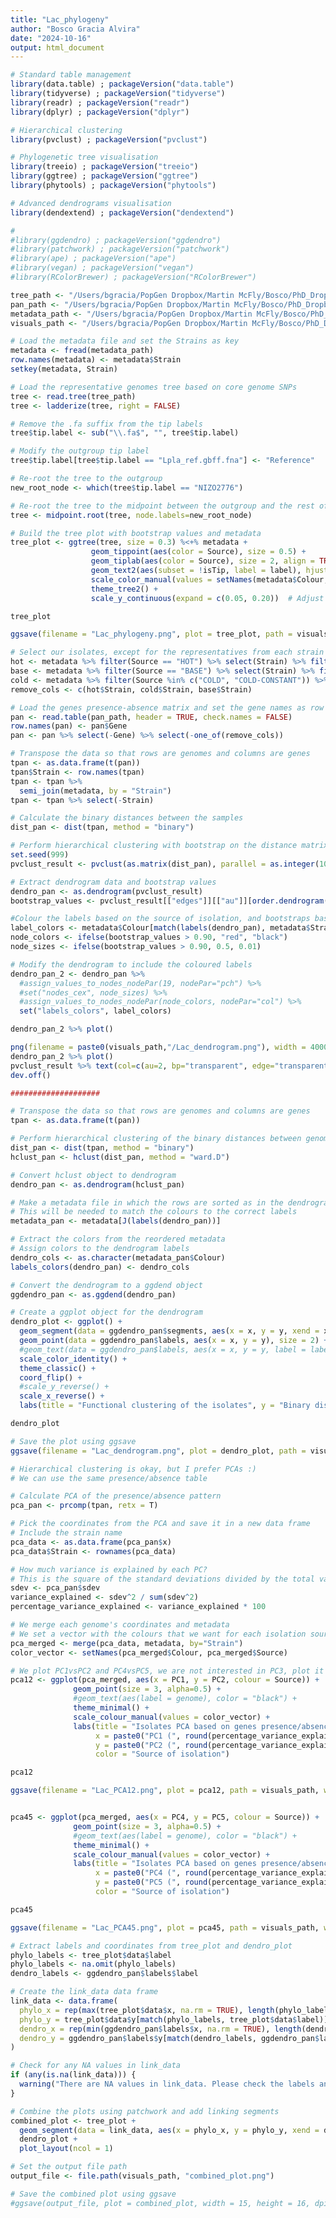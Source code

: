 ```yaml
---
title: "Lac_phylogeny"
author: "Bosco Gracia Alvira"
date: "2024-10-16"
output: html_document
---
```


```r

# Standard table management
library(data.table) ; packageVersion("data.table")
library(tidyverse) ; packageVersion("tidyverse")
library(readr) ; packageVersion("readr")
library(dplyr) ; packageVersion("dplyr")

# Hierarchical clustering 
library(pvclust) ; packageVersion("pvclust")

# Phylogenetic tree visualisation
library(treeio) ; packageVersion("treeio")
library(ggtree) ; packageVersion("ggtree")
library(phytools) ; packageVersion("phytools")

# Advanced dendrograms visualisation
library(dendextend) ; packageVersion("dendextend")

#
#library(ggdendro) ; packageVersion("ggdendro")
#library(patchwork) ; packageVersion("patchwork")
#library(ape) ; packageVersion("ape")
#library(vegan) ; packageVersion("vegan")
#library(RColorBrewer) ; packageVersion("RColorBrewer")

```

```r

tree_path <- "/Users/bgracia/PopGen Dropbox/Martin McFly/Bosco/PhD_Dropbox/Microbiome_pangenomic_analysis/data/Lactiplantibacillus_plantarum/Phylogeny/snp-sites/Lpla.phylip.treefile"
pan_path <- "/Users/bgracia/PopGen Dropbox/Martin McFly/Bosco/PhD_Dropbox/Microbiome_pangenomic_analysis/data/Lactiplantibacillus_plantarum/Phylogeny/roary/gene_presence_absence.Rtab"
metadata_path <- "/Users/bgracia/PopGen Dropbox/Martin McFly/Bosco/PhD_Dropbox/Microbiome_pangenomic_analysis/data/Lactiplantibacillus_plantarum/Phylogeny/metadata.tsv"
visuals_path <- "/Users/bgracia/PopGen Dropbox/Martin McFly/Bosco/PhD_Dropbox/Microbiome_pangenomic_analysis/visuals"

```

```r
  
# Load the metadata file and set the Strains as key
metadata <- fread(metadata_path)
row.names(metadata) <- metadata$Strain
setkey(metadata, Strain)

# Load the representative genomes tree based on core genome SNPs
tree <- read.tree(tree_path)
tree <- ladderize(tree, right = FALSE)

# Remove the .fa suffix from the tip labels
tree$tip.label <- sub("\\.fa$", "", tree$tip.label)

# Modify the outgroup tip label
tree$tip.label[tree$tip.label == "Lpla_ref.gbff.fna"] <- "Reference"

# Re-root the tree to the outgroup
new_root_node <- which(tree$tip.label == "NIZO2776")

# Re-root the tree to the midpoint between the outgroup and the rest of the tree
tree <- midpoint.root(tree, node.labels=new_root_node)

# Build the tree plot with bootstrap values and metadata
tree_plot <- ggtree(tree, size = 0.3) %<+% metadata + 
                  geom_tippoint(aes(color = Source), size = 0.5) +
                  geom_tiplab(aes(color = Source), size = 2, align = TRUE) +
                  geom_text2(aes(subset = !isTip, label = label), hjust = 1.2, vjust = -0.5, size = 2) +
                  scale_color_manual(values = setNames(metadata$Colour, metadata$Source)) +
                  theme_tree2() +
                  scale_y_continuous(expand = c(0.05, 0.20))  # Adjust the expand parameter as needed

tree_plot

ggsave(filename = "Lac_phylogeny.png", plot = tree_plot, path = visuals_path, width = 20, height = 10, dpi = 300)

```


```r

# Select our isolates, except for the representatives from each strain
hot <- metadata %>% filter(Source == "HOT") %>% select(Strain) %>% filter(Strain != "S239")
base <- metadata %>% filter(Source == "BASE") %>% select(Strain) %>% filter(Strain != "B89")
cold <- metadata %>% filter(Source %in% c("COLD", "COLD-CONSTANT")) %>% select(Strain) %>% filter(Strain != "S103")
remove_cols <- c(hot$Strain, cold$Strain, base$Strain)

# Load the genes presence-absence matrix and set the gene names as row names
pan <- read.table(pan_path, header = TRUE, check.names = FALSE)
row.names(pan) <- pan$Gene
pan <- pan %>% select(-Gene) %>% select(-one_of(remove_cols))

# Transpose the data so that rows are genomes and columns are genes
tpan <- as.data.frame(t(pan))
tpan$Strain <- row.names(tpan)
tpan <- tpan %>%
  semi_join(metadata, by = "Strain")
tpan <- tpan %>% select(-Strain)

# Calculate the binary distances between the samples
dist_pan <- dist(tpan, method = "binary")

# Perform hierarchical clustering with bootstrap on the distance matrix using pvclust
set.seed(999)
pvclust_result <- pvclust(as.matrix(dist_pan), parallel = as.integer(10), method.hclust = "ward.D", nboot = 1000)

# Extract dendrogram data and bootstrap values
dendro_pan <- as.dendrogram(pvclust_result)
bootstrap_values <- pvclust_result[["edges"]][["au"]][order.dendrogram(dendro_pan)]

#Colour the labels based on the source of isolation, and bootstraps based on significance
label_colors <- metadata$Colour[match(labels(dendro_pan), metadata$Strain)]
node_colors <- ifelse(bootstrap_values > 0.90, "red", "black")
node_sizes <- ifelse(bootstrap_values > 0.90, 0.5, 0.01)

# Modify the dendrogram to include the coloured labels
dendro_pan_2 <- dendro_pan %>%
  #assign_values_to_nodes_nodePar(19, nodePar="pch") %>%
  #set("nodes_cex", node_sizes) %>%
  #assign_values_to_nodes_nodePar(node_colors, nodePar="col") %>%
  set("labels_colors", label_colors)

dendro_pan_2 %>% plot()

png(filename = paste0(visuals_path,"/Lac_dendrogram.png"), width = 4000, height = 2000, res = 300)
dendro_pan_2 %>% plot()
pvclust_result %>% text(col=c(au=2, bp="transparent", edge="transparent"), print.num=FALSE, float=0.01, cex=0.5)
dev.off()

####################

# Transpose the data so that rows are genomes and columns are genes
tpan <- as.data.frame(t(pan))

# Perform hierarchical clustering of the binary distances between genomes
dist_pan <- dist(tpan, method = "binary")
hclust_pan <- hclust(dist_pan, method = "ward.D")

# Convert hclust object to dendrogram
dendro_pan <- as.dendrogram(hclust_pan)

# Make a metadata file in which the rows are sorted as in the dendrogram
# This will be needed to match the colours to the correct labels
metadata_pan <- metadata[J(labels(dendro_pan))]

# Extract the colors from the reordered metadata
# Assign colors to the dendrogram labels
dendro_cols <- as.character(metadata_pan$Colour)
labels_colors(dendro_pan) <- dendro_cols

# Convert the dendrogram to a ggdend object
ggdendro_pan <- as.ggdend(dendro_pan)

# Create a ggplot object for the dendrogram
dendro_plot <- ggplot() +
  geom_segment(data = ggdendro_pan$segments, aes(x = x, y = y, xend = xend, yend = yend)) +
  geom_point(data = ggdendro_pan$labels, aes(x = x, y = y), size = 2) +
  #geom_text(data = ggdendro_pan$labels, aes(x = x, y = y, label = label, color = dendro_cols), angle = 90, hjust = 1, size = 3) +
  scale_color_identity() +
  theme_classic() +
  coord_flip() +
  #scale_y_reverse() +
  scale_x_reverse() +
  labs(title = "Functional clustering of the isolates", y = "Binary distance", x = "Isolate")

dendro_plot

# Save the plot using ggsave
ggsave(filename = "Lac_dendrogram.png", plot = dendro_plot, path = visuals_path, width = 20, height = 10, dpi = 300)

```



```r
# Hierarchical clustering is okay, but I prefer PCAs :)
# We can use the same presence/absence table

# Calculate PCA of the presence/absence pattern
pca_pan <- prcomp(tpan, retx = T)

# Pick the coordinates from the PCA and save it in a new data frame
# Include the strain name
pca_data <- as.data.frame(pca_pan$x)
pca_data$Strain <- rownames(pca_data)

# How much variance is explained by each PC? 
# This is the square of the standard deviations divided by the total variance.
sdev <- pca_pan$sdev
variance_explained <- sdev^2 / sum(sdev^2)
percentage_variance_explained <- variance_explained * 100

# We merge each genome's coordinates and metadata
# We set a vector with the colours that we want for each isolation source
pca_merged <- merge(pca_data, metadata, by="Strain")
color_vector <- setNames(pca_merged$Colour, pca_merged$Source)

# We plot PC1vsPC2 and PC4vsPC5, we are not interested in PC3, plot it if you want though
pca12 <- ggplot(pca_merged, aes(x = PC1, y = PC2, colour = Source)) +
              geom_point(size = 3, alpha=0.5) +
              #geom_text(aes(label = genome), color = "black") +
              theme_minimal() +
              scale_colour_manual(values = color_vector) +
              labs(title = "Isolates PCA based on genes presence/absence",
                   x = paste0("PC1 (", round(percentage_variance_explained[1], 2), "% variance)"),
                   y = paste0("PC2 (", round(percentage_variance_explained[2], 2), "% variance)"),
                   color = "Source of isolation")

pca12

ggsave(filename = "Lac_PCA12.png", plot = pca12, path = visuals_path, width = 10, height = 6, dpi = 300)


pca45 <- ggplot(pca_merged, aes(x = PC4, y = PC5, colour = Source)) +
              geom_point(size = 3, alpha=0.5) +
              #geom_text(aes(label = genome), color = "black") +
              theme_minimal() +
              scale_colour_manual(values = color_vector) +
              labs(title = "Isolates PCA based on genes presence/absence",
                   x = paste0("PC4 (", round(percentage_variance_explained[4], 2), "% variance)"),
                   y = paste0("PC5 (", round(percentage_variance_explained[5], 2), "% variance)"),
                   color = "Source of isolation")

pca45

ggsave(filename = "Lac_PCA45.png", plot = pca45, path = visuals_path, width = 10, height = 6, dpi = 300)

```


```r

# Extract labels and coordinates from tree_plot and dendro_plot
phylo_labels <- tree_plot$data$label
phylo_labels <- na.omit(phylo_labels)
dendro_labels <- ggdendro_pan$labels$label

# Create the link_data data frame
link_data <- data.frame(
  phylo_x = rep(max(tree_plot$data$x, na.rm = TRUE), length(phylo_labels)),
  phylo_y = tree_plot$data$y[match(phylo_labels, tree_plot$data$label)],
  dendro_x = rep(min(ggdendro_pan$labels$x, na.rm = TRUE), length(dendro_labels)),
  dendro_y = ggdendro_pan$labels$y[match(dendro_labels, ggdendro_pan$labels$label)]
)

# Check for any NA values in link_data
if (any(is.na(link_data))) {
  warning("There are NA values in link_data. Please check the labels and data.")
}

# Combine the plots using patchwork and add linking segments
combined_plot <- tree_plot + 
  geom_segment(data = link_data, aes(x = phylo_x, y = phylo_y, xend = dendro_x, yend = dendro_y), color = "grey") +
  dendro_plot + 
  plot_layout(ncol = 1)

# Set the output file path
output_file <- file.path(visuals_path, "combined_plot.png")

# Save the combined plot using ggsave
#ggsave(output_file, plot = combined_plot, width = 15, height = 16, dpi = 300)


```
